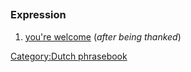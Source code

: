 =={{nl}}==
===Expression===
# [[you're welcome]] (''after being thanked'')
[[Category:Dutch phrasebook]]